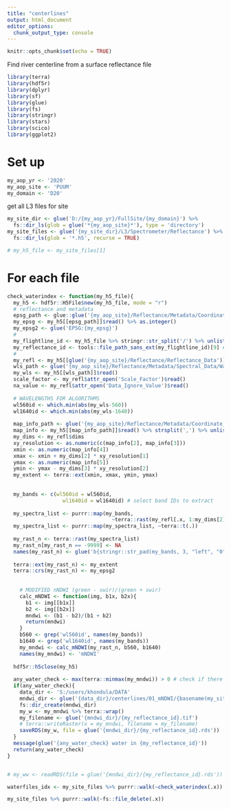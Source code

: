 ```yaml
---
title: "centerlines"
output: html_document
editor_options: 
  chunk_output_type: console
---
```


```r
knitr::opts_chunk$set(echo = TRUE)
```

Find river centerline from a surface reflectance file

```r
library(terra)
library(hdf5r)
library(dplyr)
library(sf)
library(glue)
library(fs)
library(stringr)
library(stars)
library(scico)
library(ggplot2)
```

# Set up

```r
my_aop_yr <- '2020'
my_aop_site <- 'PUUM'
my_domain <- 'D20'
```

get all L3 files for site

```r
my_site_dir <- glue('D:/{my_aop_yr}/FullSite/{my_domain}') %>%
  fs::dir_ls(glob = glue('*{my_aop_site}*'), type = 'directory')
my_site_files <- glue('{my_site_dir}/L3/Spectrometer/Reflectance') %>%
  fs::dir_ls(glob = '*.h5', recurse = TRUE)
```


```r
# my_h5_file <- my_site_files[1]
```

# For each file

```r

check_waterindex <- function(my_h5_file){
  my_h5 <- hdf5r::H5File$new(my_h5_file, mode = "r")
  # reflectance and metadata
  epsg_path <- glue::glue('{my_aop_site}/Reflectance/Metadata/Coordinate_System/EPSG Code')
  my_epsg <- my_h5[[epsg_path]]$read() %>% as.integer()
  my_epsg2 <- glue('EPSG:{my_epsg}')
  #
  my_flightline_id <- my_h5_file %>% stringr::str_split('/') %>% unlist()
  my_reflectance_id <- tools::file_path_sans_ext(my_flightline_id)[9] # DEPENDS ON FOLDER WHERE H5 FILE IS
  #
  my_refl <- my_h5[[glue('{my_aop_site}/Reflectance/Reflectance_Data')]]
  wls_path <- glue('{my_aop_site}/Reflectance/Metadata/Spectral_Data/Wavelength')
  my_wls <- my_h5[[wls_path]]$read()
  scale_factor <- my_refl$attr_open('Scale_Factor')$read()
  na_value <- my_refl$attr_open('Data_Ignore_Value')$read()
    
  # WAVELENGTHS FOR ALGORITHMS
  wl560id <- which.min(abs(my_wls-560))
  wl1640id <- which.min(abs(my_wls-1640))
    
  map_info_path <- glue('{my_aop_site}/Reflectance/Metadata/Coordinate_System/Map_Info')
  map_info <- my_h5[[map_info_path]]$read() %>% strsplit(',') %>% unlist()
  my_dims <- my_refl$dims
  xy_resolution <- as.numeric(c(map_info[2], map_info[3]))
  xmin <- as.numeric(map_info[4])
  xmax <- xmin + my_dims[2] * xy_resolution[1]
  ymax <- as.numeric(map_info[5])
  ymin <- ymax - my_dims[3] * xy_resolution[2]
  my_extent <- terra::ext(xmin, xmax, ymin, ymax)
  
    
  my_bands <- c(wl560id = wl560id,
                  wl1640id = wl1640id) # select band IDs to extract
  
  my_spectra_list <- purrr::map(my_bands,
                                  ~terra::rast(my_refl[.x, 1:my_dims[2], 1:my_dims[3]]))
  my_spectra_list <- purrr::map(my_spectra_list, ~terra::t(.))
    
  my_rast_n <- terra::rast(my_spectra_list)
  my_rast_n[my_rast_n == -9999] <- NA
  names(my_rast_n) <- glue('b{stringr::str_pad(my_bands, 3, "left", "0")}_{round(my_wls[my_bands])}nm')
  
  terra::ext(my_rast_n) <- my_extent
  terra::crs(my_rast_n) <- my_epsg2
    
    
    # MODIFIED nNDWI (green - swir)/(green + swir)
    calc_mNDWI <- function(img, b1x, b2x){
      b1 <- img[[b1x]]
      b2 <- img[[b2x]]
      mndwi <- (b1 - b2)/(b1 + b2)
      return(mndwi)
    }
    b560 <- grep('wl560id', names(my_bands))
    b1640 <- grep('wl1640id', names(my_bands))
    my_mndwi <- calc_mNDWI(my_rast_n, b560, b1640)
    names(my_mndwi) <- 'mNDWI'
    
  hdf5r::h5close(my_h5)
  
  any_water_check <- max(terra::minmax(my_mndwi)) > 0 # check if there is any water in image!
  if(any_water_check){
    data_dir <- 'S:/users/khondula/DATA'
    mndwi_dir <- glue('{data_dir}/centerlines/01_mNDWI/{basename(my_site_dir)}')
    fs::dir_create(mndwi_dir)
    my_w <- my_mndwi %>% terra::wrap()
    my_filename <- glue('{mndwi_dir}/{my_reflectance_id}.tif')
    # terra::writeRaster(x = my_mndwi, filename = my_filename)
    saveRDS(my_w, file = glue('{mndwi_dir}/{my_reflectance_id}.rds'))
  }
  message(glue('{any_water_check} water in {my_reflectance_id}'))
  return(any_water_check)
}


# my_ww <- readRDS(file = glue('{mndwi_dir}/{my_reflectance_id}.rds'))
```

```r
waterfiles_idx <- my_site_files %>% purrr::walk(~check_waterindex(.x))
```

```r
my_site_files %>% purrr::walk(~fs::file_delete(.x))
```

